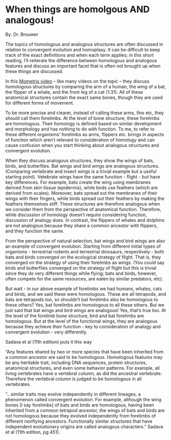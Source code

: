 # When things are homolgous AND analogous! 

By: Dr. Brouwer

The topics of homologous and analogous structures are often discussed in relation to convergent evolution and homoplasy.  It can be difficult to keep track of the exact definitions and when each term applies; in this short reading, I'll reiterate the difference between homologous and analogous features and discuss an important facet that is often not brought up when these things are discussed.

In this [Mometrix video](https://www.youtube.com/watch?v=xQmb6B8c_TI) -- like many videos on the topic -- they discuss homologous structures by comparing the arm of a human, the wing of a bat, the flipper of a whale, and the front leg of a cat (1:31).  All of these anatomical structures contain the exact same bones, though they are used for different forms of movement. 

<!-- image mometrix 1 -->

To be more precise and clearer, instead of calling these arms, fins etc, they should call them forelimbs.  At the level of bone structure, these forelimbs are homologous.  Their homology is defined based on similar development and morphology and has nothing to do with function.  To me, to refer to these different organisms' forelimbs as arms, flippers etc. brings in aspects of function which aren't relevant to consideration of homology and can cause confusion when you start thinking about analogous structures and convergent evolution.

<!-- Image mometrix 2 -->

When they discuss analogous structures, they show the wings of bats, birds, and butterflies.    Bat wings and bird wings are analogous structures.  (Comparing vertebrate and insect wings is a trivial example but a useful starting point). Vetebrate wings have the same function - flight - but have key differences.  For example, bats create the wing using membranes derived from skin tissue (epidermis), while birds use feathers (which are derived from scales).  Moreover, bats spread out the membranes of their wings with their fingers, while birds spread out their feathers by making the feathers themselves stiff.  These structures are therefore analogous when we consider them from the perspective of anatomical function.   Therefore, while discussion of homology doesn't require considering function, discussion of analogy does.  In contrast, the flippers of whales and dolphins are not analogous because they share a common ancestor with flippers, and they function the same.


From the perspective of natural selection, bat wings and bird wings are also an example of convergent evolution.  Starting from different initial types of organisms - terrestrial rodents and terrestrial dinosaurs, respectively - both bats and birds converged on the ecological strategy of flight.  That is, they converged on the strategy of using their forelimbs as wings.  (You could say birds and butterflies converged on the strategy of flight but this is trivial since they do very different things while flying; bats and birds, however, often compete for the same resources, are eaten by similar predators, etc).

But wait - in our above example of forelimbs we had humans, whales, cats and birds, and we said these were homologous.  These are all tetrapods, and bats are tetrapods too, so shouldn't bat forelimbs also be homologous to these others?  Yes, bat forelimbs are homologous to all these others.  But we just said that bat wings and bird wings are analogous!  Yes, that's true too.  At the level of the forelimb bone structure, bird and bat forelimbs are homologous.  But at the level of the functional wings, they are analogous because they achieve their function - key to consideration of analogy and convergent evolution - very differently.

 

Sadava et al (11th edition) puts it this way

"Any features shared by two or more species that have been inherited from a common ancestor are said to be homologous.  Homologous features may be any heritable trait, including DNA sequences, protein structures, anatomical structures, and even some behavior patterns.  For example, all living vertebrates have a vertebral column, as did the ancestral vertebrate.  Therefore the vertebral column is judged to be homologous in all vertebrates.

"...similar traits may evolve independently in different lineages, a phenomenon called convergent evolution.  For example, although the wing bones [I say forelimbs] of bats and birds are homologous, having been inherited from a common tetrapod ancestor, the wings of bats and birds are not homologous because they evolved independently from forelimbs of different nonflying ancestors.  Functionally similar structures that have independent evolutionary origins are called analogous characters." Sadava et al (11th edition, pg 451).
